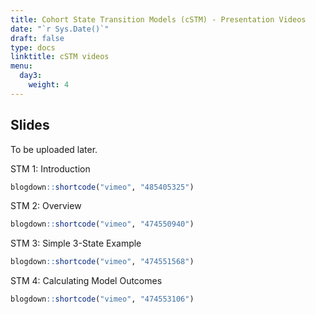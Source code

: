 ---
title: Cohort State Transition Models (cSTM) - Presentation Videos
date: "`r Sys.Date()`"
draft: false
type: docs
linktitle: cSTM videos
menu:
  day3:
    weight: 4
---

## Slides

To be uploaded later.

<!-- [Download slides](../../../rmds/MarkovModelSlides_CDC.pptx) -->

STM 1: Introduction

```{r, echo=F}
blogdown::shortcode("vimeo", "485405325")
```

STM 2: Overview

```{r, echo=F}
blogdown::shortcode("vimeo", "474550940")
```

STM 3: Simple 3-State Example

```{r, echo=F}
blogdown::shortcode("vimeo", "474551568")
```

STM 4: Calculating Model Outcomes

```{r, echo=F}
blogdown::shortcode("vimeo", "474553106")
```

<!-- STM 5: Time-Varying State-Transition Models -->

<!-- ```{r, echo=F} -->
<!-- blogdown::shortcode("vimeo", "474560741") -->
<!-- ``` -->

<!-- STM 6: History Dependence -->

<!-- ```{r, echo=F} -->
<!-- blogdown::shortcode("vimeo", "474560799") -->
<!-- ``` -->



